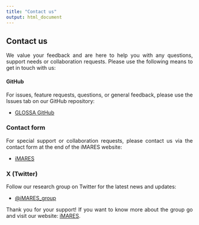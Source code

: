 ---
title: "Contact us"
output: html_document
---

<style>
body {
text-align: justify}
</style>


## **Contact us**

We value your feedback and are here to help you with any questions, support needs or collaboration requests. Please use the following means to get in touch with us:

####  **GitHub**

For issues, feature requests, questions, or general feedback, please use the Issues tab on our GitHub repository:

- <a href="https://github.com/iMARES-group/glossa/issues" target="_blank">GLOSSA GitHub</a>

### **Contact form**

For special support or collaboration requests, please contact us via the contact form at the end of the iMARES website:

- <a href="https://imares.science/" target="_blank">iMARES</a>

### **X (Twitter)**

Follow our research group on Twitter for the latest news and updates:

- <a href="https://x.com/iMARES_group" target="_blank">\@iMARES_group</a>

Thank you for your support! If you want to know more about the group go and visit our website: <a href="https://imares.science/" target="_blank">iMARES</a>.

